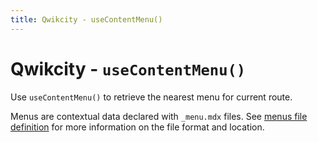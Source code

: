 ```yaml
---
title: Qwikcity - useContentMenu()
---
```


# Qwikcity - `useContentMenu()`

Use `useContentMenu()` to retrieve the nearest menu for current route.

Menus are contextual data declared with `_menu.mdx` files. See [menus file definition](/qwikcity/menu/file-definition) for more information on the file format and location.
